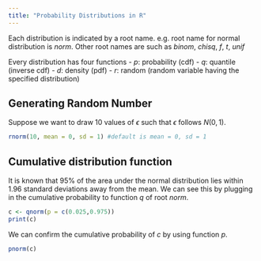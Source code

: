 ```yaml
---
title: "Probability Distributions in R"
---
```


Each distribution is indicated by a root name. e.g. root name for normal distribution is *norm*. Other root names are such as *binom*, *chisq*, *f*, *t*, *unif*

Every distribution has four functions
  - *p*: probability (cdf)
  - *q*: quantile (inverse cdf)
  - *d*: density (pdf)
  - *r*: random (random variable having the specified distribution)

## Generating Random Number

Suppose we want to draw 10 values of $\epsilon$ such that $\epsilon$ follows $N(0,1)$.

```r
rnorm(10, mean = 0, sd = 1) #default is mean = 0, sd = 1
```

## Cumulative distribution function

It is known that 95% of the area under the normal distribution lies within 1.96 standard deviations away from the mean. We can see this by plugging in the cumulative probability to function *q* of root *norm*.

```r
c <- qnorm(p = c(0.025,0.975))
print(c)
```

We can confirm the cumulative probability of *c* by using function *p*.

```r
pnorm(c)
```
